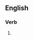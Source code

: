 {{also|oscillâtes}}

==English==

===Verb===
{{head|en|verb form}}

# {{en-third-person singular of|oscillate}}